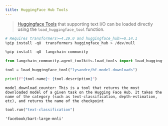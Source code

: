 ```yaml
---
title: HuggingFace Hub Tools
---
```


>[Huggingface Tools](https://huggingface.co/docs/transformers/v4.29.0/en/custom_tools) that supporting text I/O can be
loaded directly using the `load_huggingface_tool` function.

```python
# Requires transformers>=4.29.0 and huggingface_hub>=0.14.1
%pip install -qU  transformers huggingface_hub > /dev/null
```

```python
%pip install -qU  langchain-community
```

```python
from langchain_community.agent_toolkits.load_tools import load_huggingface_tool

tool = load_huggingface_tool("lysandre/hf-model-downloads")

print(f"{tool.name}: {tool.description}")
```

```output
model_download_counter: This is a tool that returns the most downloaded model of a given task on the Hugging Face Hub. It takes the name of the category (such as text-classification, depth-estimation, etc), and returns the name of the checkpoint
```

```python
tool.run("text-classification")
```

```output
'facebook/bart-large-mnli'
```

```python

```
